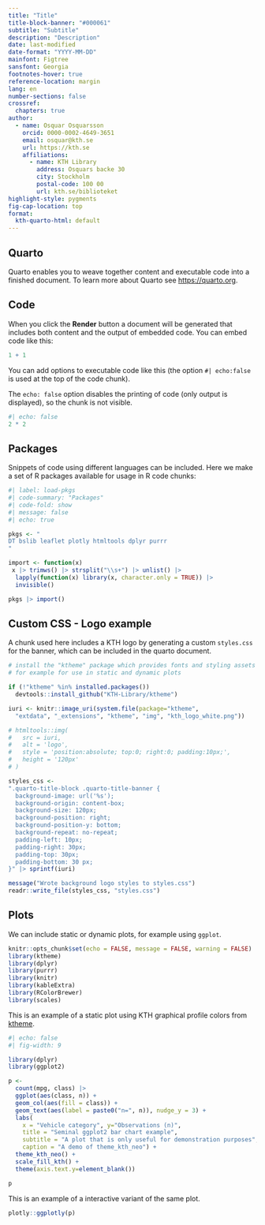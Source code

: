 ```yaml
---
title: "Title"
title-block-banner: "#000061"
subtitle: "Subtitle"
description: "Description"
date: last-modified
date-format: "YYYY-MM-DD"
mainfont: Figtree
sansfont: Georgia
footnotes-hover: true
reference-location: margin
lang: en
number-sections: false
crossref:
  chapters: true
author:
  - name: Osquar Osquarsson
    orcid: 0000-0002-4649-3651
    email: osquar@kth.se
    url: https://kth.se
    affiliations:
      - name: KTH Library
        address: Osquars backe 30
        city: Stockholm
        postal-code: 100 00
        url: kth.se/biblioteket
highlight-style: pygments
fig-cap-location: top
format:
  kth-quarto-html: default
---
```


## Quarto

Quarto enables you to weave together content and executable code into a finished document. To learn more about Quarto see <https://quarto.org>.

## Code

When you click the **Render** button a document will be generated that includes both content and the output of embedded code. You can embed code like this:

```r
1 + 1
```

\newpage
You can add options to executable code like this (the option `#| echo:false` is used at the top of the code chunk). 

The `echo: false` option disables the printing of code (only output is displayed), so the chunk is not visible.


```r
#| echo: false
2 * 2
```

## Packages

Snippets of code using different languages can be included. Here we make a set of R packages available for usage in R code chunks:

```r
#| label: load-pkgs
#| code-summary: "Packages"
#| code-fold: show
#| message: false
#| echo: true

pkgs <- "
DT bslib leaflet plotly htmltools dplyr purrr
"

import <- function(x)
 x |> trimws() |> strsplit("\\s+") |> unlist() |>
  lapply(function(x) library(x, character.only = TRUE)) |>
  invisible()

pkgs |> import()

```

## Custom CSS - Logo example

A chunk used here includes a KTH logo by generating a custom `styles.css` for the banner, which can be included in the quarto document.

```r

# install the "ktheme" package which provides fonts and styling assets for KTH
# for example for use in static and dynamic plots

if (!"ktheme" %in% installed.packages())
  devtools::install_github("KTH-Library/ktheme")

iuri <- knitr::image_uri(system.file(package="ktheme",
  "extdata", "_extensions", "ktheme", "img", "kth_logo_white.png"))

# htmltools::img(
#   src = iuri, 
#   alt = 'logo', 
#   style = 'position:absolute; top:0; right:0; padding:10px;',
#   height = '120px'
# )

styles_css <- 
".quarto-title-block .quarto-title-banner {
  background-image: url('%s');
  background-origin: content-box;
  background-size: 120px;
  background-position: right;
  background-position-y: bottom;
  background-repeat: no-repeat;
  padding-left: 10px;
  padding-right: 30px;
  padding-top: 30px;
  padding-bottom: 30 px;
}" |> sprintf(iuri)

message("Wrote background logo styles to styles.css")
readr::write_file(styles_css, "styles.css")

```

## Plots

We can include static or dynamic plots, for example using `ggplot`.

```r
knitr::opts_chunk$set(echo = FALSE, message = FALSE, warning = FALSE)
library(ktheme)
library(dplyr)
library(purrr)
library(knitr)
library(kableExtra)
library(RColorBrewer)
library(scales)
```

This is an example of a static plot using KTH graphical profile colors from [ktheme](https://github.com/KTH-Library/ktheme).

```r
#| echo: false
#| fig-width: 9

library(dplyr)
library(ggplot2)

p <- 
  count(mpg, class) |> 
  ggplot(aes(class, n)) +
  geom_col(aes(fill = class)) +
  geom_text(aes(label = paste0("n=", n)), nudge_y = 3) +
  labs(
    x = "Vehicle category", y="Observations (n)",
    title = "Seminal ggplot2 bar chart example",
    subtitle = "A plot that is only useful for demonstration purposes",
    caption = "A demo of theme_kth_neo") +
  theme_kth_neo() +
  scale_fill_kth() +
  theme(axis.text.y=element_blank())

p
```

This is an example of a interactive variant of the same plot.

```r

plotly::ggplotly(p)
```
